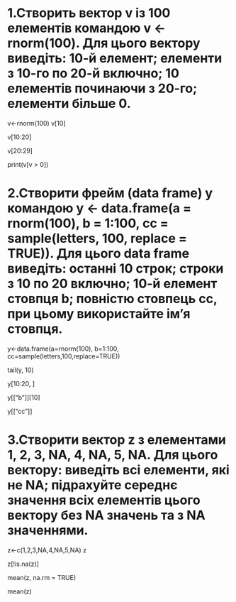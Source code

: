 
# 1.Створить вектор v із 100 елементів командою v <- rnorm(100). Для цього вектору виведіть: 10-й елемент; елементи з 10-го по 20-й включно; 10 елементів починаючи з 20-го; елементи більше 0.

v<-rnorm(100)
v[10]

v[10:20]

v[20:29]

print(v[v > 0])


# 2.Створити фрейм (data frame) y командою y <- data.frame(a = rnorm(100), b = 1:100, cc = sample(letters, 100, replace = TRUE)). Для цього data frame виведіть: останні 10 строк; строки з 10 по 20 включно; 10-й елемент стовпця b; повністю стовпець cc, при цьому використайте ім’я стовпця.

y<-data.frame(a=rnorm(100), b=1:100, cc=sample(letters,100,replace=TRUE))

tail(y, 10)

y[10:20, ]

y[["b"]][10]

y[["cc"]]

# 3.Створити вектор z з елементами 1, 2, 3, NA, 4, NA, 5, NA. Для цього вектору: виведіть всі елементи, які не NA; підрахуйте середнє значення всіх елементів цього вектору без NA значень та з NA значеннями.

z<-c(1,2,3,NA,4,NA,5,NA)
z

z[!is.na(z)]

mean(z, na.rm = TRUE)

mean(z)







